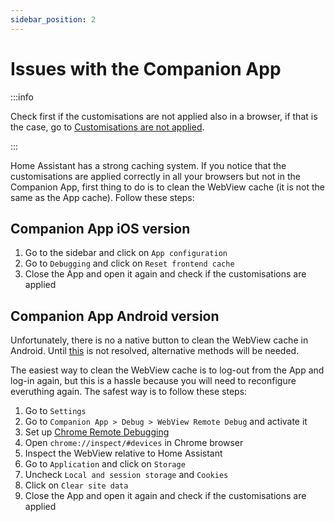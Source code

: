 ```yaml
---
sidebar_position: 2
---
```


# Issues with the Companion App

:::info

Check first if the customisations are not applied also in a browser, if that is the case, go to [Customisations are not applied](./customisations-are-not-applied).

:::

Home Assistant has a strong caching system. If you notice that the customisations are applied correctly in all your browsers but not in the Companion App, first thing to do is to clean the WebView cache (it is not the same as the App cache). Follow these steps:

## Companion App iOS version

1. Go to the sidebar and click on `App configuration`
2. Go to `Debugging` and click on `Reset frontend cache`
3. Close the App and open it again and check if the customisations are applied

## Companion App Android version

Unfortunately, there is no a native button to clean the WebView cache in Android. Until [this](https://github.com/home-assistant/android/issues/2460) is not resolved, alternative methods will be needed.

The easiest way to clean the WebView cache is to log-out from the App and log-in again, but this is a hassle because you will need to reconfigure everuthing again. The safest way is to follow these steps:

1. Go to `Settings`
2. Go to `Companion App > Debug > WebView Remote Debug` and activate it
3. Set up [Chrome Remote Debugging]
4. Open `chrome://inspect/#devices` in Chrome browser
5. Inspect the WebView relative to Home Assistant
6. Go to `Application` and click on `Storage`
7. Uncheck `Local and session storage` and `Cookies`
8. Click on `Clear site data`
9. Close the App and open it again and check if the customisations are applied

[Chrome Remote Debugging]: https://developer.chrome.com/docs/devtools/remote-debugging
